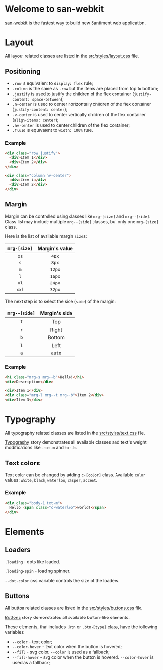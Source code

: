
<Meta title='Example/Introduction' />

<style>{`
body {
font-size: initial;
line-height: initial;
}

* {
  list-style: initial;
}

code {
font-family: monospace;
}
`}</style>

# Welcome to san-webkit

[san-webkit](https://github.com/santiment/san-webkit/) is the fastest way to build new Santiment web
application.

# Layout

All layout related classes are listed in the
[src/styles/layout.css](https://github.com/santiment/san-webkit/blob/master/src/styles/layout.css)
file.

## Positioning

- `.row` is equivalent to `display: flex` rule;
- `.column` is the same as `.row` but the items are placed from top to bottom;
- `.justify` is used to justify the children of the flex container
  (`justify-content: space-between`);
- `.h-center` is used to center horizontally children of the flex container
  (`justify-content: center`);
- `.v-center` is used to center vertically children of the flex container (`align-items: center`);
- `.hv-center` is used to center children of the flex container;
- `.fluid` is equivalent to `width: 100%` rule.

### Example

```html
<div class="row justify">
  <div>Item 1</div>
  <div>Item 2</div>
</div>

<div class="column hv-center">
  <div>Item 1</div>
  <div>Item 2</div>
</div>
```

## Margin

Margin can be controlled using classes like `mrg-[size]` and `mrg--[side]`. Class list may include
multiple `mrg--[side]` classes, but only one `mrg-[size]` class.

Here is the list of available margin `size`s:

| `mrg-[size]` | Margin's value |
| :----------: | :------------: |
|     `xs`     |     `4px`      |
|     `s`      |     `8px`      |
|     `m`      |     `12px`     |
|     `l`      |     `16px`     |
|     `xl`     |     `24px`     |
|    `xxl`     |     `32px`     |

The next step is to select the side (`side`) of the margin:

| `mrg--[side]` | Margin's side |
| :-----------: | :-----------: |
|      `t`      |      Top      |
|      `r`      |     Right     |
|      `b`      |    Bottom     |
|      `l`      |     Left      |
|      `a`      |    `auto`     |

### Example

```html
<h1 class="mrg-s mrg--b">Hello!</h1>
<div>Description</div>

<div>Item 1</div>
<div class="mrg-l mrg--t mrg--b">Item 2</div>
<div>Item 3</div>
```

# Typography

All typography related classes are listed in the
[src/styles/text.css](https://github.com/santiment/san-webkit/blob/master/src/styles/text.css) file.

[Typography](/story/example-typography--typography) story demonstrates all available classes and
text's weight modifications like `.txt-m` and `txt-b`.

## Text colors

Text color can be changed by adding `c-[color]` class. Available `color` values: `white`, `black`,
`waterloo`, `casper`, `accent`.

### Example

<!-- prettier-ignore -->
```html
<div class="body-1 txt-m">
  Hello <span class="c-waterloo">world!</span>
</div>
```

# Elements

## Loaders

`.loading` - dots like loaded.

`.loading-spin` - loading spinner.

`--dot-color` css variable controls the size of the loaders.

## Buttons

All button related classes are listed in the
[src/styles/buttons.css](https://github.com/santiment/san-webkit/blob/master/src/styles/buttons.css)
file.

[Buttons](/story/example-buttons--buttons) story demonstrates all available button-like elements.

These elements, that includes `.btn` or `.btn-[type]` class, have the following variables:

- `--color` - text color;
- `--color-hover` - text color when the button is hovered;
- `--fill` - svg color. `--color` is used as a fallback;
- `--fill-hover` - svg color when the button is hovered. `--color-hover` is used as a fallback;
